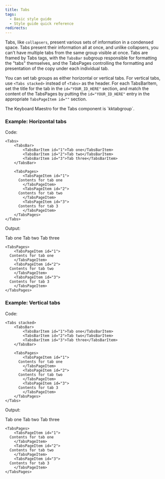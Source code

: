 ```yaml
---
title: Tabs
tags:
  - Basic style guide
  - Style guide quick reference
redirects:
---
```


Tabs, like `collapsers`, present various sets of information in a condensed space. Tabs present their information all at once, and unlike collapsers, you can't have multiple tabs from the same group visible at once. Tabs are framed by Tabs tags, with the `TabsBar` subgroup responsible for formatting the "tabs" themselves, and the TabsPages controlling the formatting and presentation of the copy under each individual tab. 

You can set tab groups as either horizontal or vertical tabs. For vertical tabs, use `<Tabs stacked>` instead of `<Tabs>` as the header. For each TabsBarItem, set the title for the tab in the `id="YOUR_ID_HERE"` section, and match the content of the TabsPages by putting the `id="YOUR_ID_HERE"` entry in the appropriate `TabsPageItem id=""` section.

<Callout variant="tip">
The Keyboard Maestro for the Tabs component is `kktabgroup`.
</Callout>

### Example: Horizontal tabs

Code:

```
<Tabs>
	<TabsBar>
		<TabsBarItem id="1">Tab one</TabsBarItem>
		<TabsBarItem id="2">Tab two</TabsBarItem>
		<TabsBarItem id="3">Tab three</TabsBarItem>
	</TabsBar>

	<TabsPages>
		<TabsPageItem id="1">
      Contents for tab one
		</TabsPageItem>
		<TabsPageItem id="2">
      Contents for tab two
		</TabsPageItem>
		<TabsPageItem id="3">
      Contents for tab 3
		</TabsPageItem>
	</TabsPages>
</Tabs>
```

Output:

<Tabs>
	<TabsBar>
		<TabsBarItem id="1">Tab one</TabsBarItem>
		<TabsBarItem id="2">Tab two</TabsBarItem>
		<TabsBarItem id="3">Tab three</TabsBarItem>
	</TabsBar>

	<TabsPages>
		<TabsPageItem id="1">
      Contents for tab one
		</TabsPageItem>
		<TabsPageItem id="2">
      Contents for tab two
		</TabsPageItem>
		<TabsPageItem id="3">
      Contents for tab 3
		</TabsPageItem>
	</TabsPages>
</Tabs>


### Example: Vertical tabs

Code:

```
<Tabs stacked>
	<TabsBar>
		<TabsBarItem id="1">Tab one</TabsBarItem>
		<TabsBarItem id="2">Tab two</TabsBarItem>
		<TabsBarItem id="3">Tab three</TabsBarItem>
	</TabsBar>

	<TabsPages>
		<TabsPageItem id="1">
      Contents for tab one
		</TabsPageItem>
		<TabsPageItem id="2">
      Contents for tab two
		</TabsPageItem>
		<TabsPageItem id="3">
      Contents for tab 3
		</TabsPageItem>
	</TabsPages>
</Tabs>
```

Output:

<Tabs stacked>
	<TabsBar>
		<TabsBarItem id="1">Tab one</TabsBarItem>
		<TabsBarItem id="2">Tab two</TabsBarItem>
		<TabsBarItem id="3">Tab three</TabsBarItem>
	</TabsBar>

	<TabsPages>
		<TabsPageItem id="1">
      Contents for tab one
		</TabsPageItem>
		<TabsPageItem id="2">
      Contents for tab two
		</TabsPageItem>
		<TabsPageItem id="3">
      Contents for tab 3
		</TabsPageItem>
	</TabsPages>
</Tabs>
